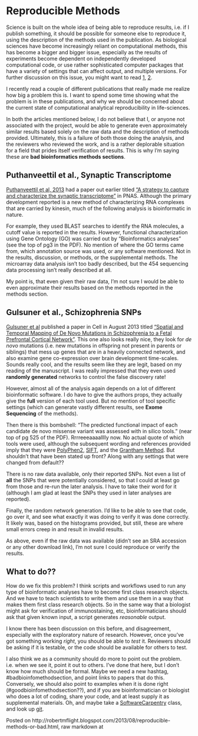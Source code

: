 # Reproducible Methods

Science is built on the whole idea of being able to reproduce results, i.e. if I publish something, it should be possible for someone else to reproduce it, using the description of the methods used in the publication. As biological sciences have become increasingly reliant on computational methods, this has become a bigger and bigger issue, especially as the results of experiments become dependent on independently developed computational code, or use rather sophisticated computer packages that have a variety of settings that can affect output, and multiple versions. For further discussion on this issue, you might want to read [1](http://bytesizebio.net/index.php/2012/08/24/can-we-make-research-software-accountable/), [2](http://ivory.idyll.org/blog/anecdotal-science.html).

I recently read a couple of different publications that really made me realize how big a problem this is. I want to spend some time showing what the problem is in these publications, and why we should be concerned about the current state of computational analytical reproducibility in life-sciences.

In both the articles mentioned below, I do not believe that I, or anyone not associated with the project, would be able to generate even approximately similar results based solely on the raw data and the description of methods provided. Ultimately, this is a failure of both those doing the analysis, and the reviewers who reviewed the work, and is a rather deplorable situation for a field that prides itself verification of results. This is why I'm saying these are **bad bioinformatics methods sections**.

## Puthanveettil et al., Synaptic Transcriptome

[Puthanveettil et al, 2013](http://doi.org/10.1073/pnas.1304422110) had a paper out earlier titled ["A strategy to capture and characterize the synaptic transcriptome"](http://doi.org/10.1073/pnas.1304422110) in PNAS. Although the primary development reported is a new method of characterizing RNA complexes that are carried by kinesin, much of the following analysis is bioinformatic in nature.

For example, they used BLAST searches to identify the RNA molecules, a cutoff value is reported in the results. However, functional characterization using Gene Ontology (GO) was carried out by "Bioinformatics analyses" (see the top of pg3 in the PDF). No mention of where the GO terms came from, which annotation source was used, or any software mentioned. Not in the results, discussion, or methods, or the supplemental methods. The microarray data analysis isn't too badly described, but the 454 sequencing data processing isn't really described at all.

My point is, that even given their raw data, I'm not sure I would be able to even approximate their results based on the methods reported in the methods section.

## Gulsuner et al., Schizophrenia SNPs

[Gulsuner et al](http://dx.doi.org/10.1016/j.cell.2013.06.049) published a paper in Cell in August 2013 titled ["Spatial and Temporal Mapping of De Novo Mutations in Schizophrenia to a Fetal Prefrontal Cortical Network"](http://dx.doi.org/10.1016/j.cell.2013.06.049). This one also looks really nice, they look for *de novo* mutations (i.e. new mutations in offspring not present in parents or siblings) that mess up genes that are in a heavily connected network, and also examine gene co-expression over brain development time-scales. Sounds really cool, and the results seem like they are legit, based on my reading of the manuscript. I was really impressed that they even used **randomly generated** networks to control the false discovery rate!

However, almost all of the analysis again depends on a lot of different bioinformatic software. I do have to give the authors props, they actually give the **full** version of each tool used. But no mention of tool specific settings (which can generate vastly different results, see **Exome Sequencing** of the methods).

Then there is this bombshell: "The predicted functional impact of each candidate de novo missense variant was assessed with in silico tools." (near top of pg 525 of the PDF). Rrrreeeaaaalllly now. No actual quote of which tools were used, although the subsequent wording and references provided imply that they were [PolyPhen2](http://www.nature.com/nmeth/journal/v7/n4/full/nmeth0410-248.html), [SIFT](http://sift.jcvi.org/), and the [Grantham Method](http://www.sciencemag.org/content/185/4154/862.long). But shouldn't that have been stated up front? Along with any settings that were changed from default??

There is no raw data available, only their reported SNPs. Not even a list of **all** the SNPs that were potentially considered, so that I could at least go from those and re-run the later analysis. I have to take their word for it (although I am glad at least the SNPs they used in later analyses are reported). 

Finally, the random network generation. I'd like to be able to see that code, go over it, and see what exactly it was doing to verify it was done correctly. It likely was, based on the histograms provided, but still, these are where small errors creep in and result in invalid results.

As above, even if the raw data was available (didn't see an SRA accession or any other download link), I'm not sure I could reproduce or verify the results.

## What to do??

How do we fix this problem? I think scripts and workflows used to run any type of bioinformatic analyses have to become first class research objects. And we have to teach scientists to write them and use them in a way that makes them first class research objects. So in the same way that a biologist might ask for verification of immunostaining, etc, bioinformaticians should ask that given known input, a script generates *reasonable* output. 

I know there has been discussion on this before, and disagreement, especially with the exploratory nature of research. However, once you've got something working *right*, you should be able to *test* it. Reviewers should be asking if it is testable, or the code should be available for others to test.

I also think we as a community should do more to point out the problem. i.e. when we see it, point it out to others. I've done that here, but I don't know how much should be formal. Maybe we need a new hashtag, #badbioinfomethodsection, and point links to papers that do this. Conversely, we should also point to examples when it is done right (#goodbioinfomethodsection??), and if you are bioinformatician or biologist who does a lot of coding, share your code, and at least supply it as supplemental materials. Oh, and maybe take a [SoftwareCarpentry](http://softwarecarpentry.org) class, and look up [git](http://git-scm.com/).


Posted on http://robertmflight.blogspot.com/2013/08/reproducible-methods-or-bad.html, raw markdown at 
